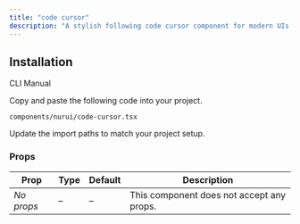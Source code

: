 ```yaml
---
title: "code cursor"
description: "A stylish following code cursor component for modern UIs, built with accessibility and animation in mind."
---
```


<ComponentPreview componentName="codeCursor" />

## Installation

<Tabs defaultValue="cli">

<TabsList>
  <TabsTrigger value="cli">CLI</TabsTrigger>
  <TabsTrigger value="manual">Manual</TabsTrigger>
</TabsList>

<TabsContent value="cli">
  <Cli />
</TabsContent>

<TabsContent value="manual">

<Steps>

<Step>Copy and paste the following code into your project.</Step>

`components/nurui/code-cursor.tsx`

<CodeBlock componentName="codeCursor" fileName="code-cursor" />

<Step>Update the import paths to match your project setup.</Step>
   
</Steps>

</TabsContent>

</Tabs>

### Props

| Prop       | Type | Default | Description                               |
| ---------- | ---- | ------- | ----------------------------------------- |
| *No props* | –    | –       | This component does not accept any props. |